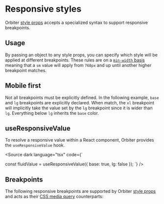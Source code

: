 
<Meta of={ResponsiveStylesStories} />

# Responsive styles

Orbiter [style props](?path=/docs/style-props--page) accepts a specialized syntax to support responsive breakpoints.

## Usage

By passing an object to any style props, you can specify which style will be applied at different breakpoints. These rules are on a [`min-width` basis](https://nikitahl.com/difference-between-min-width-vs-max-width) meaning that a `sm` value will apply from `768px` and up until another higher breakpoint matches.

<Canvas of={ResponsiveStylesStories.Usage} />

## Mobile first

Not all breakpoints must be explicitly defined. In the following example, `base` and `lg` breakpoints are explicitly declared. When match, the `xl` breakpoint will implicitly take the value set by the `lg` breakpoint since it is wider than `lg`. Everything below `lg` inherits the `base` color.

<Canvas of={ResponsiveStylesStories.MobileFirst} />

## useResponsiveValue

To resolve a responsive value within a React component, Orbiter provides the `useResponsiveValue` hook.

<Source dark language="tsx" code={`

const fluidValue = useResponsiveValue({ base: true, lg: false });
`} />

## Breakpoints

The following responsive breakpoints are supported by Orbiter [style props](?path=/docs/style-props--page) and acts as their [CSS media query](https://developer.mozilla.org/en-US/docs/Web/CSS/Media_Queries/Using_media_queries) counterparts:

<Table
    columns={[
        { title: "Size", headerStyle: { width: "75px" }, rowClassName: "code" },
        { title: "Media query", headerStyle: { width: "200px" }, rowClassName: "code" }
    ]}
    rows={[
        ["xs", "min-width: 640px"],
        ["sm", "min-width: 768px"],
        ["md", "min-width: 1024px"],
        ["lg", "min-width: 1280px"],
        ["xl", "min-width: 1440px"]
    ]}
    style={{
        marginTop: "24px",
        marginBottom: "24px"
    }}
/>
